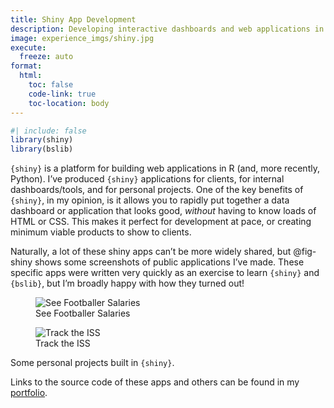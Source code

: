 ```yaml
---
title: Shiny App Development
description: Developing interactive dashboards and web applications in Shiny.
image: experience_imgs/shiny.jpg
execute: 
  freeze: auto
format:
  html:
    toc: false
    code-link: true
    toc-location: body
---
```


```r
#| include: false
library(shiny)
library(bslib)
```

`{shiny}` is a platform for building web applications in R (and, more recently, Python). I've produced `{shiny}` applications for clients, for internal dashboards/tools, and for personal projects. One of the key benefits of `{shiny}`, in my opinion, is it allows you to rapidly put together a data dashboard or application that looks good, *without* having to know loads of HTML or CSS. This makes it perfect for development at pace, or creating minimum viable products to show to clients.

Naturally, a lot of these shiny apps can't be more widely shared, but @fig-shiny shows some screenshots of public applications I've made. These specific apps were written very quickly as an exercise to learn `{shiny}` and `{bslib}`, but I'm broadly happy with how they turned out!

:::: {.column-page}

::: {#fig-shiny layout-ncol=2}

![See Footballer Salaries](../portfolio/img-shiny/shiny-football.png){#fig-shiny-football}

![Track the ISS](../portfolio/img-shiny/shiny-iss.png){#fig-shiny-iss}

Some personal projects built in `{shiny}`.

:::

::::

Links to the source code of these apps and others can be found in my [portfolio](../portfolio.qmd).
